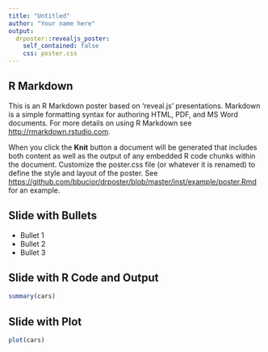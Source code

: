 ```yaml
---
title: "Untitled"
author: "Your name here"
output:
  drposter::revealjs_poster:
    self_contained: false
    css: poster.css
---
```


## R Markdown

This is an R Markdown poster based on 'reveal.js' presentations. Markdown is a simple formatting syntax for authoring HTML, PDF, and MS Word documents. For more details on using R Markdown see <http://rmarkdown.rstudio.com>.

When you click the **Knit** button a document will be generated that includes both content as well as the output of any embedded R code chunks within the document.  Customize the poster.css file (or whatever it is renamed) to define the style and layout of the poster.  See <https://github.com/bbucior/drposter/blob/master/inst/example/poster.Rmd> for an example.

## Slide with Bullets

- Bullet 1
- Bullet 2
- Bullet 3

## Slide with R Code and Output

```r
summary(cars)
```

## Slide with Plot

```r
plot(cars)
```

